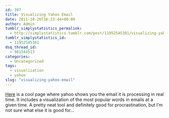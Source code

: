 ```yaml
---
id: 397
title: Visualizing Yahoo Email
date: 2011-10-26T16:23:44+00:00
author: Admin
tumblr_simplystatistics_permalink:
  - http://simplystatistics.tumblr.com/post/11952545381/visualizing-yahoo-email
tumblr_simplystatistics_id:
  - 11952545381
dsq_thread_id:
  - 981544513
categories:
  - Uncategorized
tags:
  - visualization
  - yahoo
slug: "visualizing-yahoo-email"
---
```

<a href="http://visualize.yahoo.com/" target="_blank">Here</a> is a cool page where yahoo shows you the email it is processing in real time. It includes a visualization of the most popular words in emails at a given time. A pretty neat tool and definitely good for procrastination, but I&#8217;m not sure what else it is good for&#8230;
